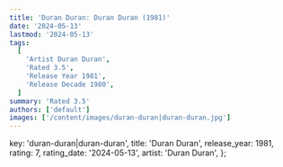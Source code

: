 ```yaml
---
title: 'Duran Duran: Duran Duran (1981)'
date: '2024-05-13'
lastmod: '2024-05-13'
tags:
  [
    'Artist Duran Duran',
    'Rated 3.5',
    'Release Year 1981',
    'Release Decade 1980',
  ]
summary: 'Rated 3.5'
authors: ['default']
images: ['/content/images/duran-duran|duran-duran.jpg']
---
```


  key: 'duran-duran|duran-duran',
  title: 'Duran Duran',
  release_year: 1981,
  rating: 7,
  rating_date: '2024-05-13',
  artist: 'Duran Duran',
};

<MusicRating data={data} />

